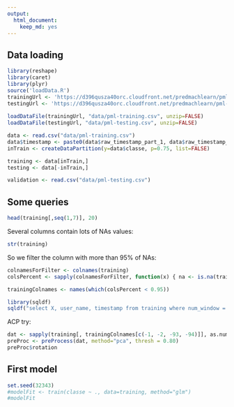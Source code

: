 ```yaml
---
output:
  html_document:
    keep_md: yes
---
```

## Data loading

```r
library(reshape)
library(caret)
library(plyr)
source('loadData.R')
trainingUrl <- 'https://d396qusza40orc.cloudfront.net/predmachlearn/pml-training.csv'
testingUrl <- 'https://d396qusza40orc.cloudfront.net/predmachlearn/pml-testing.csv'
  
loadDataFile(trainingUrl, "data/pml-training.csv", unzip=FALSE)
loadDataFile(testingUrl, "data/pml-testing.csv", unzip=FALSE)

data <- read.csv("data/pml-training.csv")
data$timestamp <- paste0(data$raw_timestamp_part_1, data$raw_timestamp_part_2)
inTrain <- createDataPartition(y=data$classe, p=0.75, list=FALSE)

training <- data[inTrain,]
testing <- data[-inTrain,]

validation <- read.csv("data/pml-testing.csv")
```

## Some queries

```r
head(training[,seq(1,7)], 20)
```

Several columns contain lots of NAs values:
```r
str(training)
```
So we filter the column with more than 95% of NAs:
```r
colnamesForFilter <- colnames(training)
colsPercent <- sapply(colnamesForFilter, function(x) { na <- is.na(training[,x]); sum(na)/length(na) })

trainingColnames <- names(which(colsPercent < 0.95))
```

```r
library(sqldf)
sqldf("select X, user_name, timestamp from training where num_window = 12")
```

ACP try:
```r
dat <- sapply(training[, trainingColnames[c(-1, -2, -93, -94)]], as.numeric)
preProc <- preProcess(dat, method="pca", thresh = 0.80)
preProc$rotation
```

## First model

```r
set.seed(32343)
#modelFit <- train(classe ~ ., data=training, method="glm")
#modelFit
```